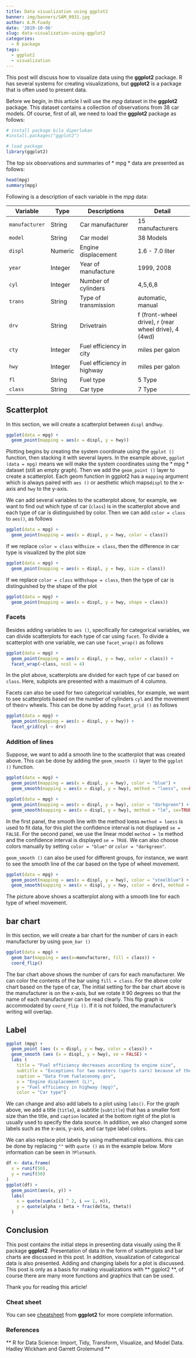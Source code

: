 ```yaml
---
title: Data visualization using ggplot2
banner: img/banners/SAM_0931.jpg
author: A.M.Fuady
date: '2019-10-06'
slug: data-visualization-using-ggplot2
categories: 
  - R package
tags:
  - ggplot2
  - visualization
---
```



This post will discuss how to visualize data using the __ggplot2__ package. R has several systems for creating visualizations, but __ggplot2__ is a package that is often used to present data.

Before we begin, in this article I will use the *mpg* dataset in the __ggplot2__ package. This dataset contains a collection of observations from 38 car models. Of course, first of all, we need to load the __ggplot2__ package as follows:

```r
# install package bila diperlukan
#install.packages("ggplot2")

# load package
library(ggplot2)
```

The top six observations and summaries of * mpg * data are presented as follows:

```r
head(mpg)
summary(mpg)
```

Following is a description of each variable in the *mpg* data:

Variable       | Type      | Descriptions               | Detail
-------------- | --------- | -------------------------- | ------------------------
`manufacturer` | String    | Car manufacturer           | 15 manufacturers
`model`        | String    | Car model                  | 38 Models
`displ`        | Numeric   | Engine displacement        | 1.6 - 7.0 liter
`year`         | Integer   | Year of manufacture        | 1999, 2008
`cyl`          | Integer   | Number of cylinders        | 4,5,6,8
`trans`        | String    | Type of transmission       | automatic, manual
`drv`          | String    | Drivetrain                 | f (front-wheel drive), r (rear wheel drive), 4 (4wd) 
`cty`          | Integer   | Fuel efficiency in city    | miles per galon
`hwy`          | Integer   | Fuel efficiency in highway | miles per galon
`fl`           | String    | Fuel type                  | 5 Type
`class`        | String    | Car type                   | 7 Type


## Scatterplot

In this section, we will create a scatterplot between `displ` and` hwy`.

```r
ggplot(data = mpg) + 
  geom_point(mapping = aes(x = displ, y = hwy))
```

Plotting begins by creating the system coordinate using the `ggplot ()` function, then stacking it with several layers. In the example above, `ggplot (data = mpg)` means we will make the system coordinates using the * mpg * dataset (still an empty graph). Then we add the `geom_point ()` layer to create a scatterplot. Each geom function in ggplot2 has a `mapping` argument which is always paired with `aes ()` or aesthetic which maps` displ` to the x-axis and `hwy` to the y-axis.

We can add several variables to the scatterplot above, for example, we want to find out which type of car (`class`) is in the scatterplot above and each type of car is distinguished by color. Then we can add `color = class` to `aes()`, as follows

```r
ggplot(data = mpg) + 
  geom_point(mapping = aes(x = displ, y = hwy, color = class))
```

If we replace `color = class` with` size = class`, then the difference in car type is visualized by the plot size

```r
ggplot(data = mpg) + 
  geom_point(mapping = aes(x = displ, y = hwy, size = class))
```

If we replace `color = class` with` shape = class`, then the type of car is distinguished by the shape of the plot

```r
ggplot(data = mpg) + 
  geom_point(mapping = aes(x = displ, y = hwy, shape = class))
```

### Facets
Besides adding variables to `aes ()`, specifically for categorical variables, we can divide scatterplots for each type of car using `facet`. To divide a scatterplot with one variable, we can use `facet_wrap()` as follows

```r
ggplot(data = mpg) + 
  geom_point(mapping = aes(x = displ, y = hwy, color = class)) +
  facet_wrap(~class, ncol = 4)
```

In the plot above, scatterplots are divided for each type of car based on `class`. Here, subplots are presented with a maximum of 4 columns.

Facets can also be used for two categorical variables, for example, we want to see scatterplots based on the number of cylinders `cyl` and the movement of the` drv` wheels. This can be done by adding `facet_grid ()` as follows

```r
ggplot(data = mpg) + 
  geom_point(mapping = aes(x = displ, y = hwy)) +
  facet_grid(cyl ~ drv)
```

### Addition of lines
Suppose, we want to add a smooth line to the scatterplot that was created above. This can be done by adding the `geom_smooth ()` layer to the `ggplot ()` function.

```r

ggplot(data = mpg) + 
  geom_point(mapping = aes(x = displ, y = hwy), color = "blue") +
  geom_smooth(mapping = aes(x = displ, y = hwy), method = "loess", se=FALSE, color="blue" )

ggplot(data = mpg) + 
  geom_point(mapping = aes(x = displ, y = hwy), color = "darkgreen") +
  geom_smooth(mapping = aes(x = displ, y = hwy), method = "lm", se=TRUE, color="darkgreen" )

```

In the first panel, the smooth line with the method loess `method = loess` is used to fit data, for this plot the confidence interval is not displayed `se = FALSE`. For the second panel, we use the linear model `method = lm` method and the confidence interval is displayed `se = TRUE`. We can also choose colors manually by setting `color = "blue"` or `color = "darkgreen"`.

`geom_smooth ()` can also be used for different groups, for instance, we want to see the smooth line of the car based on the type of wheel movement.

```r
ggplot(data = mpg) + 
  geom_point(mapping = aes(x = displ, y = hwy), color = "steelblue") +
  geom_smooth(mapping = aes(x = displ, y = hwy, color = drv), method = "loess", se=TRUE) 
```

The picture above shows a scatterplot along with a smooth line for each type of wheel movement.


## bar chart

In this section, we will create a bar chart for the number of cars in each manufacturer by using `geom_bar ()`

```r
ggplot(data = mpg) + 
  geom_bar(mapping = aes(x=manufacturer, fill = class)) +
  coord_flip()
```

The bar chart above shows the number of cars for each manufacturer. We can color the contents of the bar using `fill = class`. For the above color chart based on the type of car, The initial setting for the bar chart above is the manufacturer is on the x-axis, but we rotate it 90 degrees so that the name of each manufacturer can be read clearly. This flip graph is accommodated by `coord_flip ()`. If it is not folded, the manufacturer's writing will overlap.


## Label

```r
ggplot (mpg) +
  geom_point (aes (x = displ, y = hwy, color = class)) +
  geom_smooth (aes (x = displ, y = hwy), se = FALSE) +
  labs (
    title = "Fuel efficiency decreases according to engine size",
    subtitle = "Exceptions for two seaters (sports cars) because of their light weight",
    caption = "Data from fueleconomy.gov",
    x = "Engine displacement (L)",
    y = "Fuel efficiency in highway (mpg)",
    color = "Car type")
```

We can change and also add labels to a plot using `labs()`. For the graph above, we add a title (`title`), a subtitle (` subtitle`) that has a smaller font size than the title, and `caption` located at the bottom right of the plot is usually used to specify the data source. In addition, we also changed some labels such as the x-axis, y-axis, and car type label colors.

We can also replace plot labels by using mathematical equations. this can be done by replacing `""` with `quote ()` as in the example below. More information can be seen in `?Plotmath`.

```r
df <- data.frame(
  x = runif(50),
  y = runif(50)
)
ggplot(df) +
  geom_point(aes(x, y)) +
  labs(
    x = quote(sum(x[i] ^ 2, i == 1, n)),
    y = quote(alpha + beta + frac(delta, theta))
  )
```


## Conclusion

This post contains the initial steps in presenting data visually using the R package **ggplot2**. Presentation of data in the form of scatterplots and bar charts are discussed in this post. In addition, visualization of categorical data is also presented. Adding and changing labels for a plot is discussed. This post is only as a basis for making visualizations with ** ggplot2 **, of course there are many more functions and graphics that can be used.

Thank you for reading this article!

### Cheat sheet
You can see [cheatsheet](https://rstudio.com/wp-content/uploads/2015/03/ggplot2-cheatsheet.pdf) from **ggplot2** for more complete information.

### References
** R for Data Science: Import, Tidy, Transform, Visualize, and Model Data. Hadley Wickham and Garrett Grolemund **
